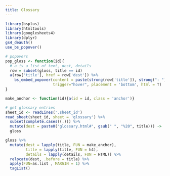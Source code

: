```yaml
--- 
title: Glossary
---
```


```r
library(bsplus)
library(htmltools)
library(googlesheets4)
library(dplyr)
gs4_deauth()
use_bs_popover()

# popovers
pop_gloss <- function(id){
  # a is a list of text, dest, details
  row = subset(gloss, title == id)
  a(row['title'], href = row['dest']) %>%
    bs_embed_popover(content = paste(strong(row['title']), strong(": "), substr(row['details'], 1, 100), '...'), 
                     trigger="hover", placement = 'bottom', html = T)
}

make_anchor <- function(id){a(id = id, class = 'anchor')}

# get glossary entries
sheet_id <- readLines('.sheet_id')
read_sheet(sheet_id, sheet = 'glossary') %>%
  subset(complete.cases((.))) %>%
  mutate(dest = paste0('glossary.html#', gsub(" ", "%20", title))) ->
  gloss

gloss %>%
  mutate(dest = lapply(title, FUN = make_anchor),
         title = lapply(title, FUN = h4), 
         details = lapply(details, FUN = HTML)) %>%
  relocate(dest, .before = title) %>%
  apply(FUN=as.list , MARGIN = 1) %>%
  tagList() 
```
